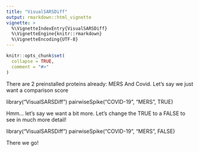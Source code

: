 ```yaml
---
title: "VisualSARSDiff"
output: rmarkdown::html_vignette
vignette: >
  %\VignetteIndexEntry{VisualSARSDiff}
  %\VignetteEngine{knitr::rmarkdown}
  %\VignetteEncoding{UTF-8}
---
```


```r
knitr::opts_chunk$set(
  collapse = TRUE,
  comment = "#>"
)
```

There are 2 preinstalled proteins already: MERS And Covid. Let's say we just want a comparison score

library("VisualSARSDiff")
pairwiseSpike("COVID-19", "MERS", TRUE)

Hmm... let's say we want a bit more. Let's change the TRUE to a FALSE to see in much more detail!

library("VisualSARSDiff")
pairwiseSpike("COVID-19", "MERS", FALSE)

There we go!
